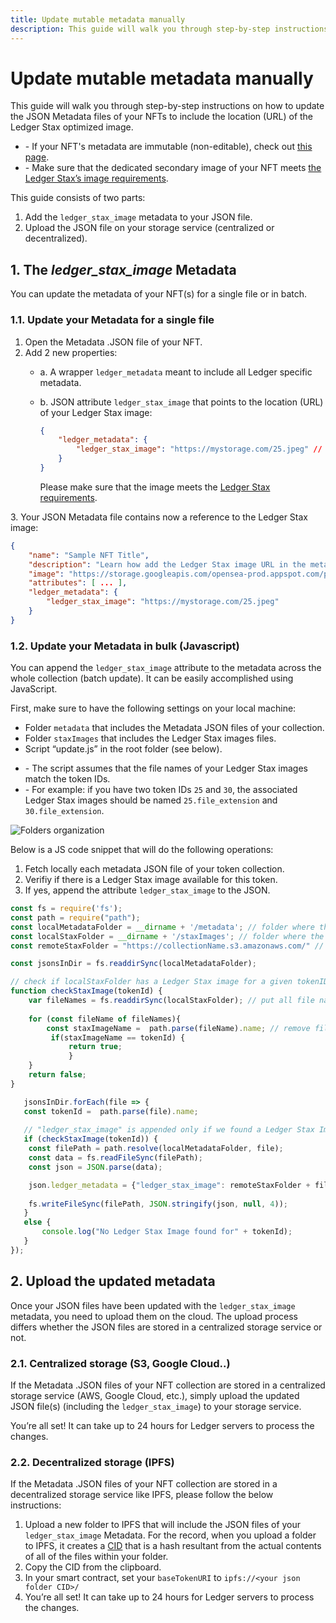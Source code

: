 ```yaml
---
title: Update mutable metadata manually
description: This guide will walk you through step-by-step instructions on how to update the JSON Metadata files of your NFTs to include the location (URL) of the Ledger Stax optimized image.
---
```




# Update mutable metadata manually

This guide will walk you through step-by-step instructions on how to update the JSON Metadata files of your NFTs to include the location (URL) of the Ledger Stax optimized image.

<Callout type="info" emoji="ℹ️">
	<ul>
		<li>- If your NFT's metadata are immutable (non-editable), check out <a href='./metadata-tool'>this page</a>.</li>
		<li>- Make sure that the dedicated secondary image of your NFT meets <a href='./image-requirements'>the Ledger Stax’s image requirements</a>.</li>
	</ul>
</Callout>


This guide consists of two parts:
1. Add the `ledger_stax_image` metadata to your JSON file.
2. Upload the JSON file on your storage service (centralized or decentralized). 


## 1. The <i>ledger_stax_image</i> Metadata

You can update the metadata of your NFT(s) for a single file or in batch. 

### 1.1. Update your Metadata for a single file

1. Open the Metadata .JSON file of your NFT.
2. Add 2 new properties:
	- a. A wrapper `ledger_metadata` meant to include all Ledger specific metadata.
	- b. JSON attribute `ledger_stax_image` that points to the location (URL) of your Ledger Stax image: 

		```json copy
		{
			"ledger_metadata": {
				"ledger_stax_image": "https://mystorage.com/25.jpeg" // Location of your Ledger Stax Image
			}
		}	
		```

		<Callout type="warning" emoji="⚠️">
  			Please make sure that the image meets the <a href='./image-requirements'>Ledger Stax requirements</a>. 
		</Callout>

3\. Your JSON Metadata file contains now a reference to the Ledger Stax image:

```json copy
{
	"name": "Sample NFT Title",
	"description": "Learn how add the Ledger Stax image URL in the metadata file.", 
	"image": "https://storage.googleapis.com/opensea-prod.appspot.com/puffs/25.png", 
	"attributes": [ ... ], 
	"ledger_metadata": {
		"ledger_stax_image": "https://mystorage.com/25.jpeg"
	}
}
```

### 1.2. Update your Metadata in bulk (Javascript)

You can append the `ledger_stax_image` attribute to the metadata across the whole collection (batch update). It can be easily accomplished using JavaScript. 

First, make sure to have the following settings on your local machine:
- Folder `metadata` that includes the Metadata JSON files of your collection.
- Folder `staxImages` that includes the Ledger Stax images files.
- Script “update.js” in the root folder (see below).

<Callout type="warning" emoji="⚠️">
	<ul>
		<li>- The script assumes that the file names of your Ledger Stax images match the token IDs.</li>
		<li>- For example: if you have two token IDs <code>25</code> and <code>30</code>, the associated Ledger Stax images should be named <code>25.file_extension</code> and <code>30.file_extension</code>.</li>
	</ul>
</Callout>

<Zoom>
	<img
	  alt="Folders organization"
	  src="/nft-display/folders.png"
	/>
</Zoom>

Below is a JS code snippet that will do the following operations:
1. Fetch locally each metadata JSON file of your token collection.
2. Verifiy if there is a Ledger Stax image available for this token.
3. If yes, append the attribute `ledger_stax_image` to the JSON.

```js copy
const fs = require('fs');
const path = require("path");
const localMetadataFolder = __dirname + '/metadata'; // folder where the JSON metadata files are stored locally
const localStaxFolder = __dirname + '/staxImages'; // folder where the Ledger Stax images are stored locally
const remoteStaxFolder = "https://collectionName.s3.amazonaws.com/" // base url (folder) where the Ledger Stax images are stored on the cloud.

const jsonsInDir = fs.readdirSync(localMetadataFolder);

// check if localStaxFolder has a Ledger Stax image for a given tokenID
function checkStaxImage(tokenId) {
	var fileNames = fs.readdirSync(localStaxFolder); // put all file names into an array
	
	for (const fileName of fileNames){
		const staxImageName =  path.parse(fileName).name; // remove file name extension
		 if(staxImageName == tokenId) {
			 return true; 
			 }
	}
	return false; 
}

   jsonsInDir.forEach(file => {
   const tokenId =  path.parse(file).name; 
   
   // "ledger_stax_image" is appended only if we found a Ledger Stax Image for a given tokenID
   if (checkStaxImage(tokenId)) { 
	const filePath = path.resolve(localMetadataFolder, file);
	const data = fs.readFileSync(filePath);
	const json = JSON.parse(data);

	json.ledger_metadata = {"ledger_stax_image": remoteStaxFolder + file};
	
	fs.writeFileSync(filePath, JSON.stringify(json, null, 4)); 
   }
   else {
	   console.log("No Ledger Stax Image found for" + tokenId);
   }
});
```

## 2. Upload the updated metadata

Once your JSON files have been updated with the `ledger_stax_image` metadata, you need to upload them on the cloud. The upload process differs whether the JSON files are stored in a centralized storage service or not. 

### 2.1. Centralized storage (S3, Google Cloud..)

If the Metadata .JSON files of your NFT collection are stored in a centralized storage service (AWS, Google Cloud, etc.), simply upload the updated JSON file(s) (including the `ledger_stax_image`) to your storage service. 

You’re all set!  It can take up to 24 hours for Ledger servers to process the changes.

### 2.2. Decentralized storage (IPFS)

If the Metadata .JSON files of your NFT collection are stored in a decentralized storage service like IPFS, please follow the below instructions: 

1. Upload a new folder to IPFS that will include the JSON files of your `ledger_stax_image` Metadata. For the record, when you upload a folder to IPFS, it creates a [CID](https://docs.ipfs.tech/concepts/content-addressing/) that is a hash resultant from the actual contents of all of the files within your folder.
2. Copy the CID from the clipboard. 
3. In your smart contract, set your `baseTokenURI` to `ipfs://<your json folder CID>/`
4. You’re all set! It can take up to 24 hours for Ledger servers to process the changes.

